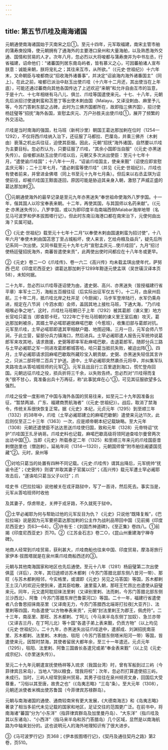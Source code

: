 ```yaml
---
---
---
```

title: 第五节爪哇及南海诸国
---



元朝通使南海诸国始于灭南宋之后①。至元十四年，元军取福建，南宋主管市舶的蒲寿庚投降，使元朝拥有了通海外的主要港口泉州和大量海舶，以及熟悉海外交通、国情和贸易的人才。次年八月，忽必烈以大将唆都与蒲寿庚并为中书左丞，行省福建，诏命他们：“诸蕃国列居东南岛屿者，皆有慕义之心，可因蕃舶诸人宣布朕意：诚能来朝，朕将宠礼之；其往来互市，从所欲。”（《元史·世祖纪》）十六年末，又命朝臣与唆都商议“招收海外诸番事”，并决定“诏谕海内海外诸番国主”（同上）。在此之前，唆都已派治中赵玉出使爪哇（十六年十二月还，其出使当在上年底），可能还通过蕃商向其他各国传达了上述欢迎“来朝”和允许自由互市的旨意，于是十六、十七年相继有马八儿、俱兰、爪哇等国遣使来元。十七、十八年，元朝先后派招讨使速剌蛮和苫思丁等出使木剌由国（Malayu，又译没剌由、麻里予儿等，今苏门答剌东部之占碑，此时为三佛齐国都所在，故即指三佛齐国），招讨使杨廷璧等“招抚”海外各国，宣慰孟庆元、万户孙胜夫出使爪哇①，展开了频繁的外交活动。

爪哇是当时南海的强国，杜马班（新柯沙里）朝国王葛达那加剌在位时（1254—1292），不仅将西爪哇纳入治下，还征服了马都拉、巴厘岛，并乘三佛齐（木剌由）衰落之机出兵往征，迫使其臣服。因此，元朝“招抚”海外诸国，自然要以爪哇为主要目标。忽必烈认为，只要征服了爪哇，“其余小国即当自服”（《元史·亦黑迷失传》）。自唆都派赵玉出使爪哇以后，元朝又多次派出使臣：至元十七年十月，“遣使谕爪哇国”；十八年十一月，“诏谕爪哇国主，使亲来觐”（诏使应即宣慰孟庆元等）；二十三年七月，“遣必剌蛮等使爪哇”（并见《元史·世祖纪》）。爪哇也有使者前来，并曾进金佛塔（同上书至元十九年七月条）。但后来以右丞孟琪为诏使前往，却被爪哇国王黥面逐回，原因可能是胁迫其亲身入朝，激怒了声威正盛的葛达那加剌②。

①元朝通使海外的最早记录是至元九年亦黑迷失“奉世祖命使海外八罗孛国。十一年，偕其国人以珍宝奉表来朝。十二年，再使其国，与其国师以名药来献”。（《元史·亦黑迷失传》）。八罗孛国，或以为即印度半岛南端西侧Malabar海岸地带（名见马可波罗和伊本拔图塔行记）。但此时东南沿海港口都在南宋治下，元使何由出海？实属可疑。

①《元史·世祖纪》载至元十七年十二月“以奉使木剌由国速剌蛮为招讨使”，十八年六月“奉使木剌由国苫思丁至占城船坏，使人来言，乞给舟粮及益兵”，疑先后所记系同一次出使。又同书载至元十九年七月“宣慰孟庆元…使爪哇回”，九月“招讨使杨廷璧招抚海外，南蕃皆遣使来贡”，此两使出使时间都应在十八年冬或更早。

②《元史》卷二一○《爪哇传》、卷一六二《高兴传》均未载孟琪出使年代，萨努西·巴尼《印度尼西亚史》谓葛达那加剌于1289年黥逐元使孟琪（吴世璜汉译本页58），未知何据。

二十九年，忽必烈以爪哇辱逐诏使为由，遣史弼、高兴、亦黑迷失（皆授福建行省平章）率军士二万，海船五百艘往征（后实际出征军仅五千）。十二月，由泉州启航，三十年二月，抵爪哇北岸之杜并足（今厨闽），马步军登岸陆行，水军仍乘舟进，规定在八节涧（今泗水南）会师，盖因其地上接杜马班，下通大海，“乃爪哇咽喉必争之地”。这时，爪哇杜马班朝已于上年（1292）被其葛郎（谏义里）地方长官哈只葛当（即查耶卡旺，1222年亡于杜马班朝的谏义里王室后裔）攻灭，葛达那加剌被杀，其婿土罕必喏耶避居麻喏巴歇（今惹班），收集旧部与葛郎对抗。元军至爪哇，土罕必喏耶即遣其宰相献户籍、地图迎降。三月一日，元军会师八节涧，于此立营，留部分兵力镇海口，然后进兵。土罕必阇耶遣人报告元军统帅说葛郎军来攻其地，请求救援，史弼等即率军赴麻喏巴歇，击退葛郎军。随即分兵三路与土罕必阇耶之军一同进攻葛郎都城答哈，哈只葛当抵抗失败，被迫出阵①。四月，土罕必阇耶请求回麻喏巴歇取所藏珍宝入朝贡献，史弼、亦黑迷失轻信其言许之，只派二部将带二百兵丁护送。道中，土罕必阇耶突然袭杀元将卒，并纠集军队夹路攻击从答哈城班师的元军②。元军且战且行三百里退到海口，慌忙登舟回国。元朝远征爪哇之役，损兵折将三千余，以失败告终。忽必烈对“爪哇得而复失”很不甘心，竟准备出兵十万再征，称“此事犹痒在心”③，可见其征服欲望多么强烈。

爪哇之役曾一度影响了中国与海外各国的贸易往来，如至元二十九年因准备出征，“暂禁两湖、广东、福建商贾航海者”（《元史·世祖纪》）。战后，取消了禁海令，传统关系很快恢复正常。据《元史》本纪，元贞元年（1295）到至顺三年（1332）的38年中，爪哇（土罕必阇耶建立的麻喏巴歇朝）遣使来元达11次，此后则仅至正二十三年（1363）一次，应是顺帝朝本纪记载缺略。至大元年（1308）元朝还遣使臣不达达思送爪哇使归国，致和元年（1328）元帝特诏“优护”爪哇国王扎牙纳哥。爪哇史料也记载，麻喏巴歇高级将领阿迪查哇尔曼曾两次出访中国①，当即《元史》所载泰定二年（1325）和至顺三年来元的爪哇国臣昔剌僧迦里也（僧迦剌）。延祐年间（1314—1320），元朝国师曾“附市舶往阇婆国觅藏”②。元时，泉州等

①对哈只葛当的处置有四种不同记载。《元史·爪哇传》谓其出降后，元军统帅“抚谕令还”；《史弼传》则谓“并取其妻子官属以归”；《高兴传》载元军遭土罕必阇耶攻击后，“遂诛哈只葛当父子以归”；爪

哇史书《巴拉拉端》说他被关在戎牙路狱中，写了一首诗，然后死去。事实当是，元军从答哈班师时收他

及其妻子，俘虏带走，关押于戎牙路，不久就死于狱中。

②土罕必阇耶为何与帮助过他的元军反目为仇？《元史》只说他“既降复叛”，《巴拉拉端》说是因为元军要把葛达那加剌的公主作为战利品带回中国（见前揭《印度尼西亚史》页63—64）。③许有壬：《刘国杰神道碑》，《至正集》卷四八。①前揭《印度尼西亚史》页70。②《江苏金石志》卷二○，《昆山州重建海宁禅寺碑》。

地商人经常到爪哇贸易，获利甚大，爪哇商船也往来中国、印度贸易，摩洛哥旅行家伊本·拔图塔就是在泉州乘爪哇商船西还的③。

元朝与其他南海国家和地区也先后通使。至元十八年（1281）杨庭璧第二次出使俱蓝（详后），次年，其归途顺访苏木都剌（今苏门答腊北部东侧八昔河一带）、那旺（与苏木都剌相邻，今实格里，或谓即《元史》另见之马答国）等国，苏木都剌王土汉八的欢迎元使到来，遣其臣哈散、速里蛮入朝，那旺王忙昂比也遣使从庭璧来元。同年，元又遣阿耽招徕法里剌（又译别里剌、法而剌，今苏门答腊北部东侧兰沙西北）、阿鲁（今苏门答腊东岸巴鲁蒙河口）等国。二十一年，福建行省遣使者八合鲁思招徕南巫里（又译南无力，今苏门答腊西北端哥打拉夜[大亚齐]）、法里剌等四国，均各遣使“以方物奉表来贡”，元朝“封法里剌王为郡王，佩虎符”。二十三年，南巫里、那旺、苏木都剌、丁呵儿（今马来半岛东侧丁加奴）、急兰亦带（又译吉兰丹，在丁呵儿北）等十国“各遣子弟上表来觐，仍贡方物”（以上均见《元史·世祖纪》）。二十九年，亦黑迷失出征爪哇途中，遣郝成、刘渊招抚南巫里、苏木都剌、法里剌、木剌由、毯阳（今苏门答腊东侧塔米阳河一带）等国，皆遣使来元，因暂时禁海，其使者留居大都年余，至三十一年遣还。元贞元年（1295），毯阳、法里剌、阿鲁三国酋长各遣兄或弟“奉金表来觐”（以上见《元史·成宗纪》、《亦里迷失传》）。

至元二十九年元朝遣宣抚使杨祥等入琉求（我国台湾）时，曾有军船到过三屿（今菲律宾吕宋岛），当地人“饷以粮食，馆我将校”；次年，忽必烈打算遣使招三屿，未成行。当时，三屿人经常到泉州贸易，其男子往往在泉州倾资文身，回国后大受尊重，“习俗以其至唐，故贵之也”（《岛夷志略》“三岛”条）。至大元年（1308），元朝还派使者米楫出使苏鲁国（今菲律宾苏禄群岛）。

元朝与南海诸国的通使、通商较南宋有更大发展，《大德南海志》和《岛夷志略》著录了相当多前代未见记载的国家和地区，足证交往的范围更广泛。在前书中，将南海诸“蕃国”分为“小东洋”（指菲律宾群岛及加里曼丹岛）、“大东洋”（指爪哇及其以东诸岛）、“小西洋”（指马来半岛和苏门答腊岛）几个区域，显然是以南海航路为中轴来划分的。这也说明元人的海外地理知识有了很大进步。

③《马可波罗行记》页368；《伊本拔图塔行记》，《契丹及通往契丹之路》第2卷，页510。